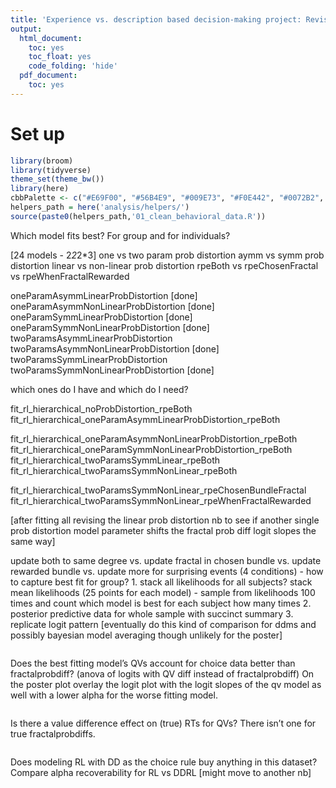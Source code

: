 ```yaml
---
title: 'Experience vs. description based decision-making project: Revisiting RL models'
output:
  html_document:
    toc: yes
    toc_float: yes
    code_folding: 'hide'
  pdf_document:
    toc: yes
---
```


# Set up

```r
library(broom)
library(tidyverse)
theme_set(theme_bw())
library(here)
cbbPalette <- c("#E69F00", "#56B4E9", "#009E73", "#F0E442", "#0072B2", "#D55E00", "#CC79A7")
helpers_path = here('analysis/helpers/')
source(paste0(helpers_path,'01_clean_behavioral_data.R'))
```

Which model fits best? For group and for individuals?

[24 models - 2*2*2*3]
one vs two param prob distortion
aymm vs symm prob distortion
linear vs non-linear prob distortion
rpeBoth vs rpeChosenFractal vs rpeWhenFractalRewarded 

oneParamAsymmLinearProbDistortion [done]
oneParamAsymmNonLinearProbDistortion [done]
oneParamSymmLinearProbDistortion [done]
oneParamSymmNonLinearProbDistortion [done]
twoParamsAsymmLinearProbDistortion 
twoParamsAsymmNonLinearProbDistortion [done]
twoParamsSymmLinearProbDistortion 
twoParamsSymmNonLinearProbDistortion [done]

which ones do I have and which do I need?

fit_rl_hierarchical_noProbDistortion_rpeBoth
fit_rl_hierarchical_oneParamAsymmLinearProbDistortion_rpeBoth

fit_rl_hierarchical_oneParamAsymmNonLinearProbDistortion_rpeBoth
fit_rl_hierarchical_oneParamSymmNonLinearProbDistortion_rpeBoth
fit_rl_hierarchical_twoParamsSymmLinear_rpeBoth
fit_rl_hierarchical_twoParamsSymmNonLinear_rpeBoth

fit_rl_hierarchical_twoParamsSymmNonLinear_rpeChosenBundleFractal
fit_rl_hierarchical_twoParamsSymmNonLinear_rpeWhenFractalRewarded

[after fitting all revising the linear prob distortion nb to see if another single prob distortion model parameter shifts the fractal prob diff logit slopes the same way]

update both to same degree vs. update fractal in chosen bundle vs. update rewarded bundle vs. update more for surprising events (4 conditions)
- how to capture best fit for group? 
1. stack all likelihoods for all subjects? stack mean likelihoods (25 points for each model)
  - sample from likelihoods 100 times and count which model is best for each subject how many times
2. posterior predictive data for whole sample with succinct summary 
3. replicate logit pattern
[eventually do this kind of comparison for ddms and possibly bayesian model averaging though unlikely for the poster]

```r

```

Does the best fitting model's QVs account for choice data better than fractalprobdiff?
(anova of logits with QV diff instead of fractalprobdiff)
On the poster plot overlay the logit plot with the logit slopes of the qv model as well with a lower alpha for the worse fitting model.

```r

```

Is there a value difference effect on (true) RTs for QVs? There isn't one for true fractalprobdiffs.

```r

```

Does modeling RL with DD as the choice rule buy anything in this dataset? Compare alpha recoverability for RL vs DDRL [might move to another nb]

```r

```
